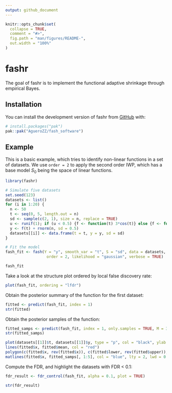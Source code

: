 ```yaml
---
output: github_document
---
```


<!-- README.md is generated from README.Rmd. Please edit that file -->

```r
knitr::opts_chunk$set(
  collapse = TRUE,
  comment = "#>",
  fig.path = "man/figures/README-",
  out.width = "100%"
)
```

# fashr

<!-- badges: start -->
<!-- badges: end -->

The goal of fashr is to implement the functional adaptive shrinkage through empirical Bayes.

## Installation

You can install the development version of fashr from [GitHub](https://github.com/) with:

``` r
# install.packages("pak")
pak::pak("AgueroZZ/fash_software")
```

## Example

This is a basic example, which tries to identify non-linear functions in a set of datasets.
We use `order = 2` to apply the second order IWP, which has a base model $S_0$ being the space of linear functions.

```r
library(fashr)

# Simulate five datasets
set.seed(123)
datasets <- list()
for (i in 1:20) {
  n <- 50
  t <- seq(0, 5, length.out = n)
  sd <- sample(c(2, 1), size = n, replace = TRUE)
  u <- runif(1); if (u < 0.5) {f <- function(t) 3*cos(t)} else {f <- function(t) (t)}
  y <- f(t) + rnorm(n, sd = 0.5)
  datasets[[i]] <- data.frame(t = t, y = y, sd = sd)
}

# Fit the model
fash_fit <- fash(Y = "y", smooth_var = "t", S = "sd", data = datasets, 
                  order = 2, likelihood = "gaussian", verbose = TRUE)
```

```r
fash_fit
```

Take a look at the structure plot ordered by local false discovery rate:

```r
plot(fash_fit, ordering = "lfdr")
```

Obtain the posterior summary of the function for the first dataset:

```r
fitted <- predict(fash_fit, index = 1)
str(fitted)
```

Obtain the posterior samples of the function:

```r
fitted_samps <- predict(fash_fit, index = 1, only.samples = TRUE, M = 30)
str(fitted_samps)
```

```r
plot(datasets[[1]]$t, datasets[[1]]$y, type = "p", col = "black", ylab = "y", xlab = "t")
lines(fitted$x, fitted$mean, col = "red")
polygon(c(fitted$x, rev(fitted$x)), c(fitted$lower, rev(fitted$upper)), col = rgb(1, 0, 0, 0.2), border = NA)
matlines(fitted$x, fitted_samps[, 1:5], col = "blue", lty = 2, lwd = 0.5)
```


Compute the FDR, and highlight the datasets with FDR < 0.1:

```r
fdr_result <- fdr_control(fash_fit, alpha = 0.1, plot = TRUE)
```

```r
str(fdr_result)
```



